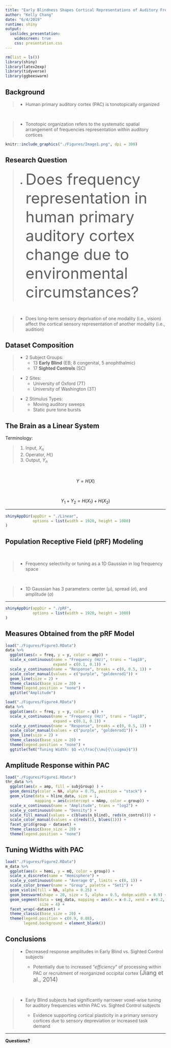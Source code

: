 ```yaml
---
title: "Early Blindness Shapes Cortical Representations of Auditory Frequency within Primary Auditory Cortex"
author: "Kelly Chang"
date: "6/4/2019"
runtime: shiny
output: 
  ioslides_presentation:
    widescreen: true
    css: presentation.css
---
```


```r
rm(list = ls())
library(shiny)
library(latex2exp)
library(tidyverse)
library(ggbeeswarm)
```

## Background {.columns-2}

> - Human primary auditory cortex (PAC) is tonotopically organized

<br>

> - Tonotopic organization refers to the systematic spatial arrangement of frequencies representation within auditory cortices

<p class="forceBreak"></p>

<div class="build">
```r
knitr::include_graphics("./Figures/Image1.png", dpi = 300)
```
</div>

## Research Question

> - <font size="36">Does frequency representation in human primary auditory cortex change due to environmental circumstances?</font>

<br>

> - Does long-term sensory deprivation of one modality (i.e., vision) affect the cortical sensory representation of another modality (i.e., audition)

## Dataset Composition

> - 2 Subject Groups:
>     - 13 **Early Blind** (EB; 8 congenital, 5 anophthalmic) 
>     - 17 **Sighted Controls** (SC)

> - 2 Sites:
>     - University of Oxford (7T)
>     - University of Washington (3T)

> - 2 Stimulus Types:
>     - Moving auditory sweeps
>     - Static pure tone bursts

## The Brain as a Linear System {.column2}

<div class=column-left-math>
<div class=build>
<p>Terminology:</p>
</div>

> 1. Input, $X_{n}$ 
> 2. Operator, $H()$
> 3. Output, $Y_{n}$

</div>

<div class=column-right-math>

<br>

<div class=build>
$$
Y = H(X)
$$
</div>

<br>

<div class=build>
$$ 
Y_{1} + Y_{2} = H(X_{1}) + H(X_{2})
$$
</div>
</div>

***

```r
shinyAppDir(appDir = "./Linear",
            options = list(width = 1920, height = 1080)
)
```

## Population Receptive Field (pRF) Modeling

<br>

> - Frequency selectivity or tuning as a 1D Gaussian in log frequency space

<br>

> - 1D Gaussian has 3 parameters: center ($\mu$), spread ($\sigma$), and amplitude ($a$)

***

```r
shinyAppDir(appDir = "./pRF",
            options = list(width = 1920, height = 1080)
)
```

## Measures Obtained from the pRF Model

<div class=build>
<div class=column-left>
```r
load("./Figures/Figure3.RData")
data %>% 
  ggplot(aes(x = freq, y = y, color = amp)) + 
  scale_x_continuous(name = "Frequency (Hz)", trans = "log10",
                     expand = c(0.1, 0.1)) +
  scale_y_continuous(name = "Response", breaks = c(0, 0.5, 1)) + 
  scale_color_manual(values = c("purple", "goldenrod1")) +
  geom_line(size = 2) + 
  theme_classic(base_size = 20) + 
  theme(legend.position = "none") + 
  ggtitle("Amplitude")
```
</div>
</div>

<div class=build>
<div class=column-right>
```r
load("./Figures/Figure4.RData")
data %>% 
  ggplot(aes(x = freq, y = y, color = q)) + 
  scale_x_continuous(name = "Frequency (Hz)", trans = "log10", 
                     expand = c(0.1, 0.1)) +
  scale_y_continuous(name = "Response", breaks = c(0, 0.5, 1)) + 
  scale_color_manual(values = c("purple", "goldenrod1")) +
  geom_line(size = 2) + 
  theme_classic(base_size = 20) + 
  theme(legend.position = "none") + 
  ggtitle(TeX("Tuning Width: $Q =\\frac{\\mu}{\\sigma}$")) 
```
</div>
</div>

## Amplitude Response within PAC

<div class=build>
```r
load("./Figures/Figure1.RData")
thr_data %>%
  ggplot(aes(x = amp, fill = subjGroup) ) +
  geom_density(color = NA, alpha = 0.75, position = "stack") +
  geom_vline(data = hline_data, size = 1, 
             mapping = aes(xintercept = mAmp, color = group)) + 
  scale_x_continuous(name = "Amplitude", trans = "log2") + 
  scale_y_continuous(name = "Density") +
  scale_fill_manual(values = c(blues(n_blind), reds(n_control))) +
  scale_color_manual(values = c(reds(1), blues(1))) +
  facet_grid(group ~ dataset) +
  theme_classic(base_size = 20) + 
  theme(legend.position = "none")
```
</div>

## Tuning Widths with PAC

<div class=build>
```r
load("./Figures/Figure2.RData")
m_data %>% 
  ggplot(aes(x = hemi, y = mQ, color = group)) +
  scale_x_discrete(name = "Hemisphere") + 
  scale_y_continuous(name = "Average Q", limits = c(0, 1)) + 
  scale_color_brewer(name = "Group", palette = "Set1") +
  geom_violin(fill = NA, alpha = 0.25) +
  geom_beeswarm(shape = 20, size = 5, alpha = 0.5, dodge.width = 0.9) +
  geom_segment(data = seg_data, mapping = aes(x = x-0.2, xend = x+0.2, y = y, yend = y),
               size = 4) +
  facet_wrap(~dataset) + 
  theme_classic(base_size = 20) +
  theme(legend.position = c(0.9, 0.88),
        legend.background = element_blank())
```
</div>

## Conclusions

> <ul>
<li>Decreased response amplitudes in Early Blind vs. Sighted Control subjects</li>
<ul>
<li>Potentially due to increased "*efficiency*" of processing within PAC or recruitment of reorganized occipital cortex <font size="4">(Jiang et al., 2014)</font></li>
</ul>
</ul>

<br>

> <ul>
<li>Early Blind subjects had significantly narrower voxel-wise tuning for auditory frequencies within PAC vs. Sighted Control subjects</li>
<ul>
<li>Evidence supporting cortical plasticity in a primary sensory cortices due to sensory depreviation or increased task demand</li>
</ul>
</ul>

***

<div class="question">
**Questions?**
</div>

